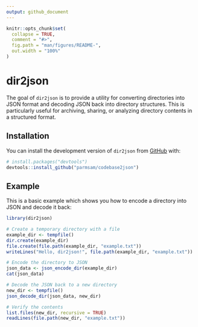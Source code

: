```yaml
---
output: github_document
---
```


<!-- README.md is generated from README.Rmd. Please edit that file -->

```r
knitr::opts_chunk$set(
  collapse = TRUE,
  comment = "#>",
  fig.path = "man/figures/README-",
  out.width = "100%"
)
```

# dir2json

<!-- badges: start -->
<!-- badges: end -->

The goal of `dir2json` is to provide a utility for converting directories into JSON format and decoding JSON back into directory structures. This is particularly useful for archiving, sharing, or analyzing directory contents in a structured format.

## Installation

You can install the development version of `dir2json` from [GitHub](https://github.com/) with:

``` r
# install.packages("devtools")
devtools::install_github("parmsam/codebase2json")
```

## Example

This is a basic example which shows you how to encode a directory into JSON and decode it back:

```r
library(dir2json)

# Create a temporary directory with a file
example_dir <- tempfile()
dir.create(example_dir)
file.create(file.path(example_dir, "example.txt"))
writeLines("Hello, dir2json!", file.path(example_dir, "example.txt"))

# Encode the directory to JSON
json_data <- json_encode_dir(example_dir)
cat(json_data)

# Decode the JSON back to a new directory
new_dir <- tempfile()
json_decode_dir(json_data, new_dir)

# Verify the contents
list.files(new_dir, recursive = TRUE)
readLines(file.path(new_dir, "example.txt"))
```
